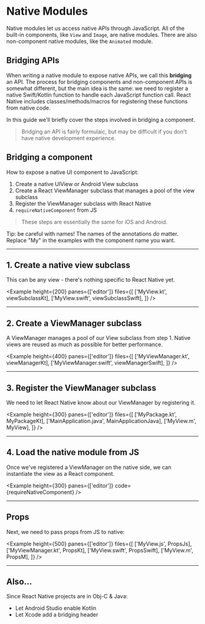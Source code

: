 
# Native Modules

Native modules let us access native APIs through JavaScript. All of the built-in components, like `View` and `Image`, are native modules. There are also non-component native modules, like the `Animated` module.

## Bridging APIs

When writing a native module to expose native APIs, we call this **bridging** an API. The process for bridging components and non-component APIs is somewhat different, but the main idea is the same: we need to register a native Swift/Kotlin function to handle each JavaScript function call. React Native includes classes/methods/macros for registering these functions from native code.

In this guide we'll briefly cover the steps involved in bridging a component.

> Bridging an API is fairly formulaic, but may be difficult if you don't have native development experience.

## Bridging a component

How to expose a native UI component to JavaScript:

1. Create a native UIView or Android View subclass
2. Create a React ViewManager subclass that manages a pool of the view subclass
3. Register the ViewManager subclass with React Native
4. `requireNativeComponent` from JS

> These steps are essentially the same for iOS and Android.

Tip: be careful with names! The names of the annotations _do_ matter. Replace "My" in the examples with the component name you want.

---

## 1. Create a native view subclass

This can be any view - there's nothing specific to React Native yet.

<Example
  height={200}
  panes={['editor']}
  files={[
    ['MyView.kt', viewSubclassKt],
    ['MyView.swift', viewSubclassSwift],
  ]}
/>

---

## 2. Create a ViewManager subclass

A ViewManager manages a pool of our View subclass from step 1. Native views are reused as much as possible for better performance.

<Example
  height={400}
  panes={['editor']}
  files={[
    ['MyViewManager.kt', viewManagerKt],
    ['MyViewManager.swift', viewManagerSwift],
  ]}
/>

---

## 3. Register the ViewManager subclass

We need to let React Native know about our ViewManager by registering it.

<Example
  height={300}
  panes={['editor']}
  files={[
    ['MyPackage.kt', MyPackageKt],
    ['MainApplication.java', MainApplicationJava],
    ['MyView.m', MyView],
  ]}
/>

---

## 4. Load the native module from JS

Once we've registered a ViewManager on the native side, we can instantiate the view as a React component.

<Example height={300} panes={['editor']} code={requireNativeComponent} />

---

## Props

Next, we need to pass props from JS to native:

<Example
  height={500}
  panes={['editor']}
  files={[
    ['MyView.js', PropsJs],
    ['MyViewManager.kt', PropsKt],
    ['MyView.swift', PropsSwift],
    ['MyView.m', PropsM],
  ]}
/>

---

## Also...

Since React Native projects are in Obj-C & Java:

- Let Android Studio enable Kotlin
- Let Xcode add a bridging header
